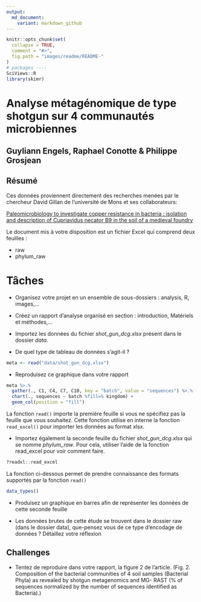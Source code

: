 ```yaml
---
output:
  md_document:
    variant: markdown_github
---
```


<!-- README.md is generated from README.Rmd. Please edit that file -->

```r
knitr::opts_chunk$set(
  collapse = TRUE,
  comment = "#>",
  fig.path = "images/readme/README-"
)
# packages ----
SciViews::R
library(skimr)
```

# Analyse métagénomique de type shotgun sur 4 communautés microbiennes

## Guyliann Engels, Raphael Conotte & Philippe Grosjean

## Résumé

Ces données proviennent directement des recherches menées par le chercheur David Gillan de l'université de Mons et ses collaborateurs:

[Paleomicrobiology to investigate copper resistance in bacteria : isolation and description of Cupriavidus necator B9 in the soil of a medieval foundry](http://di.umons.ac.be/details.aspx?pub=0a0de102-c145-403f-9e1c-8ad4fdc1fc39)

Le document mis à votre disposition est un fichier Excel qui comprend deux feuilles : 

- raw
- phylum_raw 


# Tâches 

- Organisez votre projet en un ensemble de sous-dossiers : analysis, R, images,...

- Créez un rapport d'analyse organisé en section  : introduction, Matériels et méthodes,...

- Importez les données du fichier *shot_gun_dcg.xlsx* présent dans le dossier *data*. 

- De quel type de tableau de données s'agit-il ? 

```r
meta <- read("data/shot_gun_dcg.xlsx")
```

- Reproduisez ce graphique dans votre rapport

```r
meta %>.%
  gather(., C1, C4, C7, C10, key = "batch", value = "sequences") %>.%
  chart(., sequences ~ batch %fill=% kingdom) +
  geom_col(position = "fill")
```

La fonction `read()` importe la première feuille si vous ne spécifiez pas la feuille que vous souhaitez. Cette fonction utilise en interne la fonction `read_excel()` pour importer les données au format xlsx.

- Importez également la seconde feuille du fichier *shot_gun_dcg.xlsx* qui se nomme *phylum_raw*. Pour cela, utiliser l'aide de la fonction read_excel pour voir comment faire. 

```r
?readxl::read_excel
```

La fonction ci-dessous permet de prendre connaissance des formats supportés par la fonction `read()`

```r
data_types()
```

- Produisez un graphique en barres afin de représenter les données de cette seconde feuille

- Les données brutes de cette étude se trouvent dans le dossier raw (dans le dossier data), que-pensez vous de ce type d'encodage de données ? Détaillez votre réflexion

## Challenges

- Tentez de reproduire dans votre rapport, la figure 2 de l'article. (Fig. 2. Composition of the bacterial communities of 4 soil samples (Bacterial Phyla) as revealed by shotgun metagenomics and MG- RAST (% of sequences normalized by the number of sequences identified as Bacteria).)

